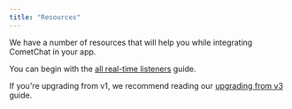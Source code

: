 ```yaml
---
title: "Resources"
---
```




We have a number of resources that will help you while integrating CometChat in your app.

You can begin with the [all real-time listeners](/sdk/android/real-time-listeners) guide.

If you're upgrading from v1, we recommend reading our [upgrading from v3](/sdk/android/upgrading-from-v3-guide) guide.
